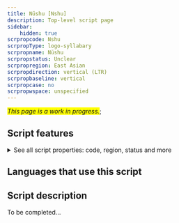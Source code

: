 ```yaml
---
title: Nüshu [Nshu]
description: Top-level script page
sidebar:
    hidden: true
scrpropcode: Nshu
scrpropType: logo-syllabary
scrpropname: Nüshu
scrpropstatus: Unclear
scrpropregion: East Asian
scrpropdirection: vertical (LTR)
scrpropbaseline: vertical
scrpropcase: no
scrpropwspace: unspecified
---
```


<span style='background-color:yellow'>_This page is a work in progress._</span>;


## Script features

<details>
<summary> See all script properties: code, region, status and more</summary>
<ScriptInfo />
</details>

## Languages that use this script

<WsList script='Nshu' wsMax='5' />

## Script description

To be completed...

